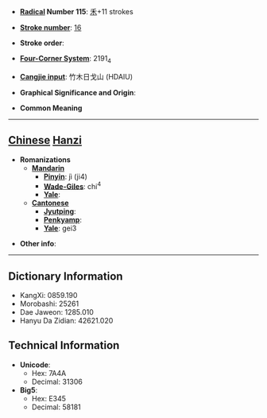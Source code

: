 * '''[[Wiktionary:Chinese radical index| Radical]] Number 115''': [[Wiktionary:Chinese radical index 禾|禾]]+11 strokes

* '''[[Wiktionary:Chinese total strokes index|Stroke number]]''': [[Wiktionary:Chinese total strokes index 16|16]]

* '''Stroke order''': 

* '''[[Wiktionary:Chinese four corner index|Four-Corner System]]''': 2191<sub>4</sub>

* '''[[Wiktionary:Chinese Cangjie index|Cangjie input]]''': 竹木日戈山 (HDAIU)

* '''Graphical Significance and Origin''': 

* '''Common Meaning'''

----

== [[Chinese]] [[Hanzi]] ==

* '''Romanizations'''
** '''[[Mandarin]]'''
*** '''[[Pinyin]]''': jì (ji4)
*** '''[[Wade-Giles]]''': chi<sup>4</sup>
*** '''[[Yale]]''': 
** '''[[Cantonese]]'''
*** '''[[Jyutping]]''':
*** '''[[Penkyamp]]''': 
*** '''[[Yale]]''': gei3

* '''Other info''': 

----

== Dictionary Information ==

* KangXi: 0859.190
* Morobashi: 25261
* Dae Jaweon: 1285.010
* Hanyu Da Zidian: 42621.020

== Technical Information ==

* '''Unicode''':
** Hex: 7A4A
** Decimal: 31306
* '''Big5''':
** Hex: E345
** Decimal: 58181